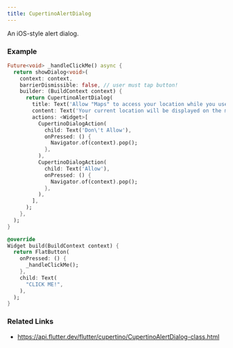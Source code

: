 ```yaml
---
title: CupertinoAlertDialog
---
```


An iOS-style alert dialog.

### Example

```dart liveslice=CupertinoAlertDialog height=400px
Future<void> _handleClickMe() async {
  return showDialog<void>(
    context: context,
    barrierDismissible: false, // user must tap button!
    builder: (BuildContext context) {
      return CupertinoAlertDialog(
        title: Text('Allow "Maps" to access your location while you use the app?'),
        content: Text('Your current location will be displayed on the map and used for directions, nearby search results, and estimated travel times.'),
        actions: <Widget>[
          CupertinoDialogAction(
            child: Text('Don\'t Allow'),
            onPressed: () {
              Navigator.of(context).pop();
            },
          ),
          CupertinoDialogAction(
            child: Text('Allow'),
            onPressed: () {
              Navigator.of(context).pop();
            },
          ),
        ],
      );
    },
  );
}

@override
Widget build(BuildContext context) {
  return FlatButton(
    onPressed: () {
      _handleClickMe();
    },
    child: Text(
      "CLICK ME!",
    ),
  );
}
```

### Related Links
- https://api.flutter.dev/flutter/cupertino/CupertinoAlertDialog-class.html
